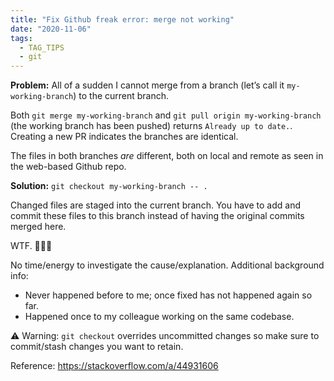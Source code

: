```yaml
---
title: "Fix Github freak error: merge not working"
date: "2020-11-06"
tags:
  - TAG_TIPS
  - git
---
```


**Problem:** All of a sudden I cannot merge from a branch (let’s call it `my-working-branch`) to the current branch.

Both `git merge my-working-branch` and `git pull origin my-working-branch` (the working branch has been pushed) returns `Already up to date.`. Creating a new PR indicates the branches are identical.

The files in both branches _are_ different, both on local and remote as seen in the web-based Github repo.

**Solution:** `git checkout my-working-branch -- .`

Changed files are staged into the current branch. You have to add and commit these files to this branch instead of having the original commits merged here.

WTF. 🤷🏽‍♀️

No time/energy to investigate the cause/explanation. Additional background info:

- Never happened before to me; once fixed has not happened again so far.
- Happened once to my colleague working on the same codebase.

⚠️ Warning: `git checkout` overrides uncommitted changes so make sure to commit/stash changes you want to retain.

Reference: https://stackoverflow.com/a/44931606

